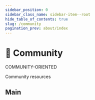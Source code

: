 ```yaml
---
sidebar_position: 0
sidebar_class_name: sidebar-item--root
hide_table_of_contents: true
slug: /community
pagination_prev: about/index
---
```


# 🚩 Community

<span class="badge badge--violet margin-bottom--md">COMMUNITY-ORIENTED</span>

<p class="summary">
Community resources
</p>

## Main


<Row 
    title="Awesome Resources" 
    description="A curated list of awesome feature-sliced videos, articles, packages"
    to="/docs/community/awesome"
    Icon={StarOutlined}
/>
<Row 
    title="Team" 
    description="Core-team, Champions, Contributors, Companies"
    to="/docs/community/team"
    Icon={TeamOutlined}
    disabled
/>
<Row 
    title="Contributing" 
    description="HowTo, Workflow, Support"
    to="/docs/community/contributing"
    Icon={SearchOutlined}
    disabled
/>
